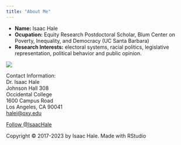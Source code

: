 ```yaml
---
title: "About Me"
---
```


- __Name:__ Isaac Hale
- __Ocupation:__ Equity Research Postdoctoral Scholar, Blum Center on Poverty, Inequality, and Democracy (UC Santa Barbara)
- __Research Interests:__ electoral systems, racial politics, legislative representation, political behavior and public opinion.

![](headshot_2.jpg)
  
Contact Information:<br>
Dr. Isaac Hale<br>
Johnson Hall 308<br>
Occidental College<br>
1600 Campus Road <br>
Los Angeles, CA 90041 <br>
<a href="mailto:halei@oxy.edu">halei@oxy.edu </a><br>

<a href="https://twitter.com/IsaacHale?ref_src=twsrc%5Etfw" class="twitter-follow-button" data-show-count="false">Follow @IsaacHale</a><script async src="https://platform.twitter.com/widgets.js" charset="utf-8"></script>


Copyright © 2017-2023 by Isaac Hale. Made with RStudio

<br>
  